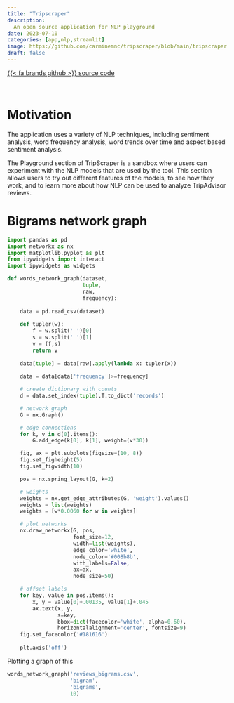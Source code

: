 ```yaml
---
title: "Tripscraper"
description: 
  An open source application for NLP playground
date: 2023-07-10
categories: [app,nlp,streamlit]
image: https://github.com/carminemnc/tripscraper/blob/main/tripscraper.gif?raw=true
draft: false
---
```


[{{< fa brands github >}} source code](https://github.com/carminemnc/tripscraper){.btn}

<br>

# Motivation 

The application uses a variety of NLP techniques, including sentiment analysis, word frequency analysis, word trends over time and aspect based sentiment analysis.

The Playground section of TripScraper is a sandbox where users can experiment with the NLP models that are used by the tool. This section allows users to try out different features of the models, to see how they work, and to learn more about how NLP can be used to analyze TripAdvisor reviews.

# Bigrams network graph

```python
import pandas as pd
import networkx as nx
import matplotlib.pyplot as plt
from ipywidgets import interact
import ipywidgets as widgets

def words_network_graph(dataset,
                        tuple,
                        raw,
                        frequency):
    
    data = pd.read_csv(dataset)
    
    def tupler(w):
        f = w.split(' ')[0]
        s = w.split(' ')[1]
        v = (f,s)
        return v
    
    data[tuple] = data[raw].apply(lambda x: tupler(x))
    
    data = data[data['frequency']>=frequency]

    # create dictionary with counts
    d = data.set_index(tuple).T.to_dict('records')

    # network graph
    G = nx.Graph()

    # edge connections
    for k, v in d[0].items():
        G.add_edge(k[0], k[1], weight=(v*30))

    fig, ax = plt.subplots(figsize=(10, 8))
    fig.set_figheight(5)
    fig.set_figwidth(10)

    pos = nx.spring_layout(G, k=2)

    # weights
    weights = nx.get_edge_attributes(G, 'weight').values()
    weights = list(weights)
    weights = [w*0.0060 for w in weights]

    # plot networks
    nx.draw_networkx(G, pos,
                     font_size=12,
                     width=list(weights),
                     edge_color='white',
                     node_color='#008b8b',
                     with_labels=False,
                     ax=ax,
                     node_size=50)

    # offset labels
    for key, value in pos.items():
        x, y = value[0]+.00135, value[1]+.045
        ax.text(x, y,
                s=key,
                bbox=dict(facecolor='white', alpha=0.60),
                horizontalalignment='center', fontsize=9)
    fig.set_facecolor('#181616')
    
    plt.axis('off')
```


Plotting a graph of this

```python
words_network_graph('reviews_bigrams.csv',
                    'bigram',
                    'bigrams',
                    10)
```


#